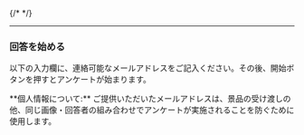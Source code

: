 {/*  */}

---

### 回答を始める

以下の入力欄に、連絡可能なメールアドレスをご記入ください。その後、開始ボタンを押すとアンケートが始まります。

<div className="markup_div markdown-alert markdown-alert-note">
  **個人情報について:**
  ご提供いただいたメールアドレスは、景品の受け渡しの他、同じ画像・回答者の組み合わせでアンケートが実施されることを防ぐために使用します。
</div>
